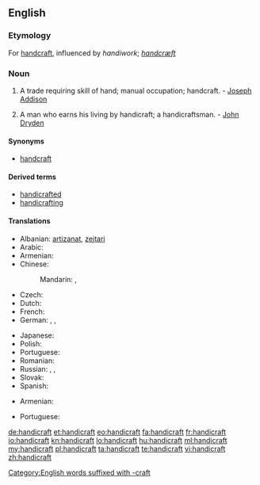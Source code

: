 ==English==
{{wikipedia}}

===Etymology===
For [[handcraft]], influenced by ''handiwork''; {{ang}} ''[[handcræft]]''

===Noun===
{{en-noun}}

# A trade requiring skill of hand; manual occupation; handcraft. - [[w:Joseph Addison|Joseph Addison]]
# {{rare}} A man who earns his living by handicraft; a handicraftsman. - [[w:John Dryden|John Dryden]]

====Synonyms====
* [[handcraft]]

====Derived terms====
* [[handicrafted]]
* [[handicrafting]]

====Translations====
{{trans-top|trade requiring skill of hand}}
* Albanian: [[artizanat]], [[zejtari]]
* Arabic: {{t|ar|حرفة يدوية|f|tr=ḥírfa yadawíyya|sc=Arab}}
* Armenian: {{t-|hy|արհեստ|tr=arhest}}
* Chinese:
*: Mandarin: {{t|zh|手工業|sc=Hani}}, {{t|zh|手工业|tr=shǒugōngyè|sc=Hani}}
* Czech: {{t-|cs|řemeslo|n}}
* Dutch: {{t+|nl|ambacht|f}}
* French: {{t+|fr|artisanat|m}}
* German: {{t|de|Handarbeit|f}}, {{t+|de|Handwerk|n}}, {{t|de|Kunsthandwerk|n}}
{{trans-mid}}
* Japanese: {{t|ja|手工芸|tr=しゅこうげい, shukōgei|sc=Jpan}}
* Polish: {{t|pl|rękodzieło}}
* Portuguese: {{t|pt|artesanato|m}}
* Romanian: {{t-|ro|meserie}}
* Russian: {{t|ru|ремесло|n|tr=remesló|sc=Cyrl}}, {{t|ru|ручная работа|f|tr=ručnája rabóta|sc=Cyrl}}, {{t|ru|рукоделие|n|tr=rukodélije|sc=Cyrl}}
* Slovak: {{t|sk|remeslo|n}}
* Spanish: {{t-|es|artesanía}}
{{trans-bottom}}

{{trans-top|handicraftsman}}
* Armenian: {{t-|hy|արհեստավոր|tr=arhestavor}}
{{trans-mid}}
* Portuguese: {{t+|pt|artesão|m}}
{{trans-bottom}}

[[Category:English words suffixed with -craft]]

[[de:handicraft]]
[[et:handicraft]]
[[eo:handicraft]]
[[fa:handicraft]]
[[fr:handicraft]]
[[io:handicraft]]
[[kn:handicraft]]
[[lo:handicraft]]
[[hu:handicraft]]
[[ml:handicraft]]
[[my:handicraft]]
[[pl:handicraft]]
[[ta:handicraft]]
[[te:handicraft]]
[[vi:handicraft]]
[[zh:handicraft]]